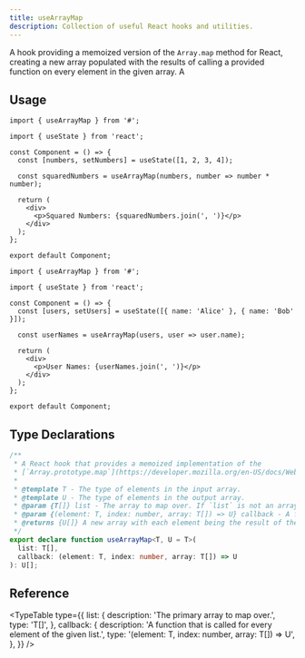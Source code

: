 ```yaml
---
title: useArrayMap
description: Collection of useful React hooks and utilities.
---
```


A hook providing a memoized version of the `Array.map` method for React, creating a new array populated with the results of calling a provided function on every element in the given array. A

## Usage

```tsx
import { useArrayMap } from '#';

import { useState } from 'react';

const Component = () => {
  const [numbers, setNumbers] = useState([1, 2, 3, 4]);

  const squaredNumbers = useArrayMap(numbers, number => number * number);

  return (
    <div>
      <p>Squared Numbers: {squaredNumbers.join(', ')}</p>
    </div>
  );
};

export default Component;
```

```tsx
import { useArrayMap } from '#';

import { useState } from 'react';

const Component = () => {
  const [users, setUsers] = useState([{ name: 'Alice' }, { name: 'Bob' }]);

  const userNames = useArrayMap(users, user => user.name);

  return (
    <div>
      <p>User Names: {userNames.join(', ')}</p>
    </div>
  );
};

export default Component;
```

## Type Declarations

```ts
/**
 * A React hook that provides a memoized implementation of the
 * [`Array.prototype.map`](https://developer.mozilla.org/en-US/docs/Web/JavaScript/Reference/Global_Objects/Array/map) method.
 *
 * @template T - The type of elements in the input array.
 * @template U - The type of elements in the output array.
 * @param {T[]} list - The array to map over. If `list` is not an array, an error message is logged to the console and the hook returns an empty array.
 * @param {(element: T, index: number, array: T[]) => U} callback - A function that is called for every element of the given `list`. Each time `callback` executes, the returned value is added to the new array.
 * @returns {U[]} A new array with each element being the result of the callback function.
 */
export declare function useArrayMap<T, U = T>(
  list: T[],
  callback: (element: T, index: number, array: T[]) => U
): U[];
```

## Reference

<TypeTable
  type={{
    list: {
      description: 'The primary array to map over.',
      type: 'T[]',
    },
    callback: {
      description:
        'A function that is called for every element of the given list.',
      type: '(element: T, index: number, array: T[]) => U',
    },
  }}
/>

